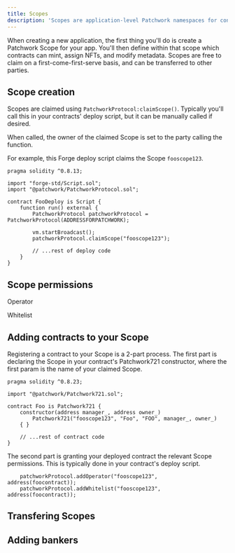 ```yaml
---
title: Scopes
description: 'Scopes are application-level Patchwork namespaces for configuring settings and permissions or your app.'
---
```


When creating a new application, the first thing you'll do is create a Patchwork Scope for your app. You'll then define within that scope which contracts can mint, assign NFTs, and modify metadata. Scopes are free to claim on a first-come-first-serve basis, and can be transferred to other parties.

## Scope creation

Scopes are claimed using `PatchworkProtocol:claimScope()`. Typically you'll call this in your contracts' deploy script, but it can be manually called if desired.

<Note>When called, the owner of the claimed Scope is set to the party calling the function.</Note>

For example, this Forge deploy script claims the Scope `fooscope123`.

```solidity deploy.s.sol
pragma solidity ^0.8.13;

import "forge-std/Script.sol";
import "@patchwork/PatchworkProtocol.sol";

contract FooDeploy is Script {
    function run() external {
        PatchworkProtocol patchworkProtocol = PatchworkProtocol(ADDRESSFORPATCHWORK);

        vm.startBroadcast();
        patchworkProtocol.claimScope("fooscope123");

        // ...rest of deploy code
    }
}
```


## Scope permissions

Operator

Whitelist


## Adding contracts to your Scope

Registering a contract to your Scope is a 2-part process. The first part is declaring the Scope in your contract's Patchwork721 constructor, where the first param is the name of your claimed Scope.

```solidity Foo.sol
pragma solidity ^0.8.23;

import "@patchwork/Patchwork721.sol";

contract Foo is Patchwork721 {
    constructor(address manager_, address owner_)
        Patchwork721("fooscope123", "Foo", "FOO", manager_, owner_)
    { }

    // ...rest of contract code
}
```

The second part is granting your deployed contract the relevant Scope permissions. This is typically done in your contract's deploy script.

```solidity deploy.s.sol
    patchworkProtocol.addOperator("fooscope123", address(foocontract));
    patchworkProtocol.addWhitelist("fooscope123", address(foocontract));
```

## Transfering Scopes

## Adding bankers

